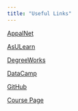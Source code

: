 ```yaml
---
title: "Useful Links"
---
```


[AppalNet](https://bannerweb.appstate.edu/pls/PROD/twbkwbis.P_WWWLogin)

[AsULearn](https://asulearn.appstate.edu/)

[DegreeWorks](https://dw.appstate.edu/Dashboard/login.html)

[DataCamp](https://www.datacamp.com/)

[GitHub](https://github.com/)

[Course Page](https://stat-jet-asu.github.io/DataScience1/CoursePacing/CoursePacingS2018.html)

